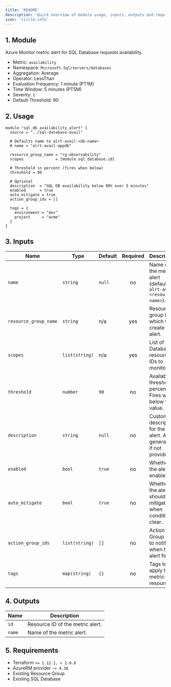 ```yaml
---
title: 'README'
description: 'Quick overview of module usage, inputs, outputs and requirements.'
icon: 'circle-info'
---
```


## 1. Module
Azure Monitor metric alert for SQL Database requests availability.

- Metric: `availability`
- Namespace: `Microsoft.Sql/servers/databases`
- Aggregation: Average
- Operator: LessThan
- Evaluation Frequency: 1 minute (PT1M)
- Time Window: 5 minutes (PT5M)
- Severity: `1`
 - Default Threshold: 90

## 2. Usage
```hcl
module "sql_db_availability_alert" {
  source = "../sql-database-avail"

  # Defaults name to alrt-avail-<db-name>
  # name = "alrt-avail-appdb"

  resource_group_name = "rg-observability"
  scopes              = [module.sql_database.id]

  # Threshold in percent (fires when below)
  threshold = 90

  # Optional
  description  = "SQL DB availability below 90% over 5 minutes"
  enabled      = true
  auto_mitigate = true
  action_group_ids = []

  tags = {
    environment = "dev"
    project     = "acme"
  }
}
```

## 3. Inputs
| Name | Type | Default | Required | Description |
|------|------|---------|:--------:|-------------|
| `name` | `string` | `null` | no | Name of the metric alert (defaults to `alrt-avail-<resource-name>`). |
| `resource_group_name` | `string` | n/a | yes | Resource group in which to create the alert. |
| `scopes` | `list(string)` | n/a | yes | List of SQL Database resource IDs to monitor. |
| `threshold` | `number` | `90` | no | Availability threshold percentage. Fires when below this value. |
| `description` | `string` | `null` | no | Custom description for the alert. Auto-generated if not provided. |
| `enabled` | `bool` | `true` | no | Whether the alert is enabled. |
| `auto_mitigate` | `bool` | `true` | no | Whether the alert should auto mitigate when conditions clear. |
| `action_group_ids` | `list(string)` | `[]` | no | Action Group IDs to notify when the alert fires. |
| `tags` | `map(string)` | `{}` | no | Tags to apply to the metric alert resource. |

## 4. Outputs
| Name | Description |
|------|-------------|
| `id` | Resource ID of the metric alert. |
| `name` | Name of the metric alert. |

## 5. Requirements
- Terraform `>= 1.12.1, < 2.0.0`
- AzureRM provider `~> 4.38`
- Existing Resource Group
- Existing SQL Database


